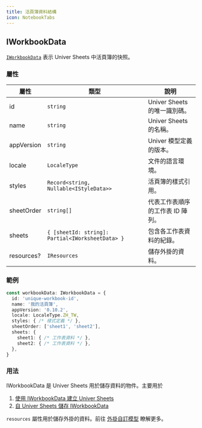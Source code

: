 ```yaml
---
title: 活頁簿資料結構
icon: NotebookTabs
---
```


## IWorkbookData

[`IWorkbookData`](https://reference.univer.ai/zh-CN/interfaces/IWorkbookData) 表示 Univer Sheets 中活頁簿的快照。

### 屬性

| 屬性 | 類型 | 說明 |
|----------|------|-------------|
| id | `string` | Univer Sheets 的唯一識別碼。 |
| name | `string` | Univer Sheets 的名稱。 |
| appVersion | `string` | Univer 模型定義的版本。 |
| locale | `LocaleType` | 文件的語言環境。 |
| styles | `Record<string, Nullable<IStyleData>>` | 活頁簿的樣式引用。 |
| sheetOrder | `string[]` | 代表工作表順序的工作表 ID 陣列。 |
| sheets | `{ [sheetId: string]: Partial<IWorksheetData> }` | 包含各工作表資料的紀錄。 |
| resources? | `IResources` | 儲存外掛的資料。 |

### 範例

```typescript
const workbookData: IWorkbookData = {
  id: 'unique-workbook-id',
  name: '我的活頁簿',
  appVersion: '0.10.2',
  locale: LocaleType.ZH_TW,
  styles: { /* 樣式定義 */ },
  sheetOrder: ['sheet1', 'sheet2'],
  sheets: {
    sheet1: { /* 工作表資料 */ },
    sheet2: { /* 工作表資料 */ },
  },
}
```

### 用法

IWorkbookData 是 Univer Sheets 用於儲存資料的物件。主要用於

1. [使用 IWorkbookData 建立 Univer Sheets](/guides/sheets/features/core/sheets-api#create-worksheet)
2. [自 Univer Sheets 儲存 IWorkbookData](/guides/sheets/features/core/sheets-api#get-workbook-data)

`resources` 屬性用於儲存外掛的資料。前往 [外掛自訂模型](/guides/recipes/tutorials/custom-model) 瞭解更多。
